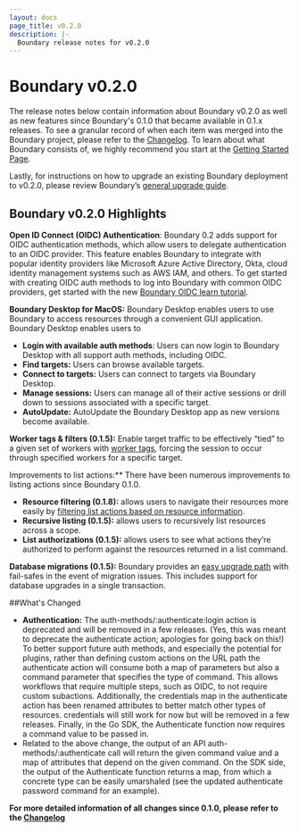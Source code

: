 ```yaml
---
layout: docs
page_title: v0.2.0
description: |-
  Boundary release notes for v0.2.0
---
```


# Boundary v0.2.0

The release notes below contain information about Boundary v0.2.0 as well as new features since Boundary's 0.1.0 that became available in 0.1.x releases. To see a granular record of when each item was merged into the Boundary project, please refer to the [Changelog](https://github.com/hashicorp/boundary/blob/main/CHANGELOG.md). To learn about what Boundary consists of, we highly recommend you start at the [Getting Started Page](/docs/getting-started).

Lastly, for instructions on how to upgrade an existing Boundary deployment to v0.2.0, please review Boundary’s [general upgrade guide](https://learn.hashicorp.com/tutorials/boundary/upgrade-version).

## Boundary v0.2.0 Highlights

**Open ID Connect (OIDC) Authentication**: Boundary 0.2 adds support for OIDC authentication methods, which allow users to delegate authentication to an OIDC provider.
This feature enables Boundary to integrate with popular identity providers like Microsoft Azure Active Directory, Okta,
cloud identity management systems such as AWS IAM, and others. To get started with creating OIDC auth methods to log into Boundary with common OIDC providers,
get started with the new [Boundary OIDC learn tutorial](https://learn.hashicorp.com/boundary).

**Boundary Desktop for MacOS:** Boundary Desktop enables users to use Boundary to access resources through a convenient GUI application. Boundary Desktop enables users to

- **Login with available auth methods**: Users can now login to Boundary Desktop with all support auth methods, including OIDC.
- **Find targets:** Users can browse available targets.
- **Connect to targets:** Users can connect to targets via Boundary Desktop.
- **Manage sessions:** Users can manage all of their active sessions or drill down to sessions associated with a specific target.
- **AutoUpdate:** AutoUpdate the Boundary Desktop app as new versions become available.

**Worker tags & filters (0.1.5):** Enable target traffic to be effectively “tied” to a given set of workers with [worker tags](https://www.boundaryproject.io/docs/concepts/filtering/worker-tags), forcing the session to occur through specified workers for a specific target.

Improvements to list actions:\*\* There have been numerous improvements to listing actions since Boundary 0.1.0.

- **Resource filtering (0.1.8):** allows users to navigate their resources more easily by [filtering list actions based on resource information](https://www.boundaryproject.io/docs/concepts/filtering/resource-listing).
- **Recursive listing (0.1.5):** allows users to recursively list resources across a scope.
- **List authorizations (0.1.5):** allows users to see what actions they’re authorized to perform against the resources returned in a list command.

**Database migrations (0.1.5):** Boundary provides an [easy upgrade path](https://learn.hashicorp.com/tutorials/boundary/upgrade-version) with fail-safes in the event of migration issues.
This includes support for database upgrades in a single transaction.

##What's Changed

- **Authentication:** The auth-methods/<id>:authenticate:login action is deprecated and will be removed in a few releases. (Yes, this was meant to deprecate the authenticate action; apologies for going back on this!) To better support future auth methods, and especially the potential for plugins, rather than defining custom actions on the URL path the authenticate action will consume both a map of parameters but also a command parameter that specifies the type of command. This allows workflows that require multiple steps, such as OIDC, to not require custom subactions. Additionally, the credentials map in the authenticate action has been renamed attributes to better match other types of resources. credentials will still work for now but will be removed in a few releases. Finally, in the Go SDK, the Authenticate function now requires a command value to be passed in.
- Related to the above change, the output of an API auth-methods/<id>:authenticate call will return the given command value and a map of attributes that depend on the given command. On the SDK side, the output of the Authenticate function returns a map, from which a concrete type can be easily umarshaled (see the updated authenticate password command for an example).

**For more detailed information of all changes since 0.1.0, please refer to the [Changelog](https://github.com/hashicorp/boundary/blob/main/CHANGELOG.md)**
